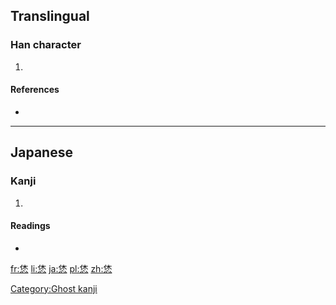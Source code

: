 ==Translingual==

===Han character===
{{Han char|rn=61|rad=心|as=06|sn=10|four=|canj=人木心 (ODP), X人木心 (XODP)|ids=⿱[[休]][[心]]}}

# {{defn|Han|sort=心06}}

====References====
* {{Han ref|kx=0386.161|hdz=42291.021|uh=6077|ud=24695}}

----

==Japanese==

===Kanji===
{{ja-kanji|grade=|rs=心06}}

# {{defn|lang=ja|sort=心06}}

====Readings====
* {{ja-readings|on=[[きゅう]] (kyū)|kun=}}

[[Category:Ghost kanji]]

[[fr:恷]]
[[li:恷]]
[[ja:恷]]
[[pl:恷]]
[[zh:恷]]